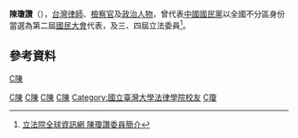 {{Infobox_officeholder
| name = 陳瓊讚
| image name =
| width = 
| now = 台灣政治人士 
| period = 
| Sex = 男 
| Native place = 
| date of birth = {{Birth date and age|1941|7|1}}
| party = {{Kmt|19px}}
| place of birth = 
| educate = 
*台灣大學法律系
*司法官高等考試及格
*律師考試及格
*司法官訓練所第八期結業
| past = 
*省立花蓮中學、花蓮商校教員
*執業律師二十年
*台北、高雄地方法院檢察官
*第二屆不分區國民大會代表
*第三屆立法委員<br><span style="color: blue;">(1996年-1999年)</span>
*第四屆立法委員<br><span style="color: blue;">(1999年-2002年)</span>
*中國國民黨中央常務委員
*中國國民黨組織工作會主任
*高雄市基督教青年會理事長
*高雄生命線協會理事長
*屏東基督教伯大尼之家董事長
}}
'''陳瓊讚'''（{{bd|1941年|7月1日|catIdx=C陳}}），[[台灣|台灣]][[律師|律師]]、[[檢察官|檢察官]]及[[政治人物|政治人物]]，曾代表[[中國國民黨|中國國民黨]]以全國不分區身份當選為第二屆[[國民大會|國民大會]]代表，及三、四屆立法委員<ref>[http://www.ly.gov.tw/ly/01_introduce/0103_leg/leg_main/leg_ver01_01.jsp?ItemNO=01030100&lgno=00145&stage=4 立法院全球資訊網 陳瓊讚委員簡介]</ref>。

==參考資料==
<div class="references-small">
<references />
</div>

[[Category:第2屆中華民國國民大會代表|C陳]]
[[Category:第三屆立法院立法委員|C陳]]
[[Category:第四屆立法院立法委員|C陳]]
[[Category:中國國民黨黨員|C陳]]
[[Category:國立臺灣大學法律學院校友|Category:國立臺灣大學法律學院校友]]
[[category:台灣律師|C陳]]
[[Category:陳姓|C瓊]]